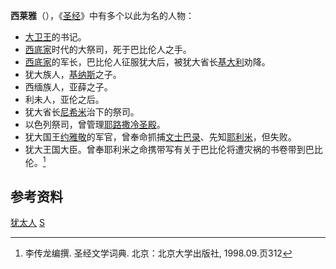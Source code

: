 '''西莱雅'''（{{lang-he|שְׂרָיָה}}），《[[圣经|圣经]]》中有多个以此为名的人物：
*[[大卫王|大卫王]]的书记。
*[[西底家|西底家]]时代的大祭司，死于巴比伦人之手。
*[[西底家|西底家]]的军长，巴比伦人征服犹大后，被犹大省长[[基大利|基大利]]劝降。
*犹大族人，[[基纳斯|基纳斯]]之子。
*西缅族人，亚薛之子。
*利未人，亚伦之后。
*犹大省长[[尼希米|尼希米]]治下的祭司。
*以色列祭司，曾管理[[耶路撒冷圣殿|耶路撒冷圣殿]]。
*犹大国王[[约雅敬|约雅敬]]的军官，曾奉命抓捕[[文士巴录|文士巴录]]、先知[[耶利米|耶利米]]，但失败。
*犹大王国大臣。曾奉耶利米之命携带写有关于巴比伦将遭灾祸的书卷带到巴比伦。<ref>李传龙编撰. 圣经文学词典. 北京：北京大学出版社, 1998.09.页312</ref>

==参考资料==
{{reflist}}

[[Category:犹太人|]]
[[Category:希伯来圣经中的人|S]]